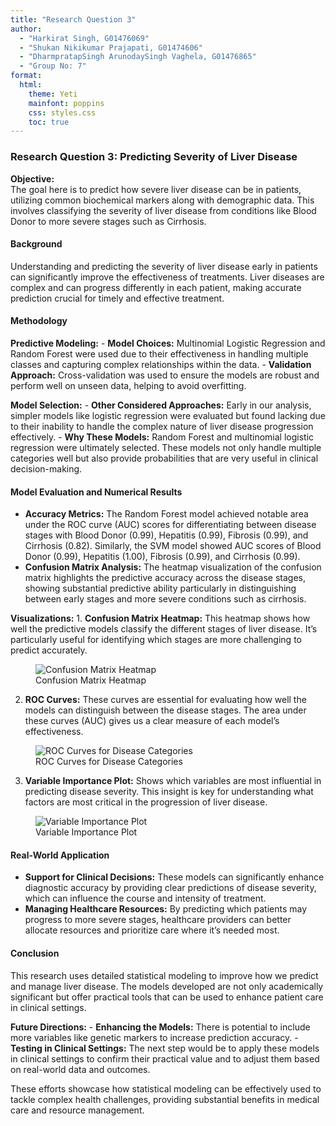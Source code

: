```yaml
---
title: "Research Question 3"
author: 
  - "Harkirat Singh, G01476069"
  - "Shukan Nikikumar Prajapati, G01474606"
  - "DharmpratapSingh ArunodaySingh Vaghela, G01476865"
  - "Group No: 7"
format: 
  html:
    theme: Yeti
    mainfont: poppins
    css: styles.css
    toc: true
---
```


### Research Question 3: Predicting Severity of Liver Disease

**Objective:**\
The goal here is to predict how severe liver disease can be in patients, utilizing common biochemical markers along with demographic data. This involves classifying the severity of liver disease from conditions like Blood Donor to more severe stages such as Cirrhosis.

#### Background

Understanding and predicting the severity of liver disease early in patients can significantly improve the effectiveness of treatments. Liver diseases are complex and can progress differently in each patient, making accurate prediction crucial for timely and effective treatment.

#### Methodology

**Predictive Modeling:** - **Model Choices:** Multinomial Logistic Regression and Random Forest were used due to their effectiveness in handling multiple classes and capturing complex relationships within the data. - **Validation Approach:** Cross-validation was used to ensure the models are robust and perform well on unseen data, helping to avoid overfitting.

**Model Selection:** - **Other Considered Approaches:** Early in our analysis, simpler models like logistic regression were evaluated but found lacking due to their inability to handle the complex nature of liver disease progression effectively. - **Why These Models:** Random Forest and multinomial logistic regression were ultimately selected. These models not only handle multiple categories well but also provide probabilities that are very useful in clinical decision-making.

#### Model Evaluation and Numerical Results

-   **Accuracy Metrics:** The Random Forest model achieved notable area under the ROC curve (AUC) scores for differentiating between disease stages with Blood Donor (0.99), Hepatitis (0.99), Fibrosis (0.99), and Cirrhosis (0.82). Similarly, the SVM model showed AUC scores of Blood Donor (0.99), Hepatitis (1.00), Fibrosis (0.99), and Cirrhosis (0.99).
-   **Confusion Matrix Analysis:** The heatmap visualization of the confusion matrix highlights the predictive accuracy across the disease stages, showing substantial predictive ability particularly in distinguishing between early stages and more severe conditions such as cirrhosis.

**Visualizations:** 1. **Confusion Matrix Heatmap:** This heatmap shows how well the predictive models classify the different stages of liver disease. It's particularly useful for identifying which stages are more challenging to predict accurately.

![Confusion Matrix Heatmap](RQ3-1.png)

2.  **ROC Curves:** These curves are essential for evaluating how well the models can distinguish between the disease stages. The area under these curves (AUC) gives us a clear measure of each model's effectiveness.

![ROC Curves for Disease Categories](RQ3-2.png)

3.  **Variable Importance Plot:** Shows which variables are most influential in predicting disease severity. This insight is key for understanding what factors are most critical in the progression of liver disease.

![Variable Importance Plot](RQ3-3.png)

#### Real-World Application

-   **Support for Clinical Decisions:** These models can significantly enhance diagnostic accuracy by providing clear predictions of disease severity, which can influence the course and intensity of treatment.
-   **Managing Healthcare Resources:** By predicting which patients may progress to more severe stages, healthcare providers can better allocate resources and prioritize care where it's needed most.

#### Conclusion

This research uses detailed statistical modeling to improve how we predict and manage liver disease. The models developed are not only academically significant but offer practical tools that can be used to enhance patient care in clinical settings.

**Future Directions:** - **Enhancing the Models:** There is potential to include more variables like genetic markers to increase prediction accuracy. - **Testing in Clinical Settings:** The next step would be to apply these models in clinical settings to confirm their practical value and to adjust them based on real-world data and outcomes.

These efforts showcase how statistical modeling can be effectively used to tackle complex health challenges, providing substantial benefits in medical care and resource management.
